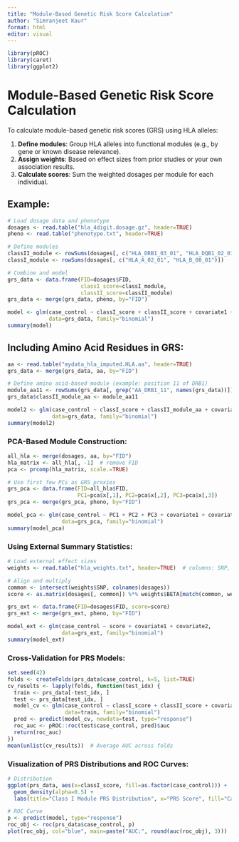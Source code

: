 ```yaml
---
title: "Module-Based Genetic Risk Score Calculation"
author: "Simranjeet Kaur"
format: html
editor: visual
---
```


```r
library(pROC)
library(caret)
library(ggplot2)
```

# Module-Based Genetic Risk Score Calculation

To calculate module-based genetic risk scores (GRS) using HLA alleles:

1. **Define modules**: Group HLA alleles into functional modules (e.g., by gene or known disease relevance).
2. **Assign weights**: Based on effect sizes from prior studies or your own association results.
3. **Calculate scores**: Sum the weighted dosages per module for each individual.

## Example:
```r
# Load dosage data and phenotype
dosages <- read.table("hla_4digit.dosage.gz", header=TRUE)
pheno <- read.table("phenotype.txt", header=TRUE)

# Define modules
classII_module <- rowSums(dosages[, c("HLA_DRB1_03_01", "HLA_DQB1_02_01")])
classI_module <- rowSums(dosages[, c("HLA_A_02_01", "HLA_B_08_01")])

# Combine and model
grs_data <- data.frame(FID=dosages$FID,
                       classI_score=classI_module,
                       classII_score=classII_module)
grs_data <- merge(grs_data, pheno, by="FID")

model <- glm(case_control ~ classI_score + classII_score + covariate1 + covariate2,
             data=grs_data, family="binomial")
summary(model)
```

## Including Amino Acid Residues in GRS:
```r
aa <- read.table("mydata_hla_imputed.HLA.aa", header=TRUE)
grs_data <- merge(grs_data, aa, by="FID")

# Define amino acid-based module (example: position 11 of DRB1)
module_aa11 <- rowSums(grs_data[, grep("AA_DRB1_11", names(grs_data))])
grs_data$classII_module_aa <- module_aa11

model2 <- glm(case_control ~ classI_score + classII_module_aa + covariate1 + covariate2,
              data=grs_data, family="binomial")
summary(model2)
```

### PCA-Based Module Construction:
```r
all_hla <- merge(dosages, aa, by="FID")
hla_matrix <- all_hla[, -1]  # remove FID
pca <- prcomp(hla_matrix, scale.=TRUE)

# Use first few PCs as GRS proxies
grs_pca <- data.frame(FID=all_hla$FID,
                      PC1=pca$x[,1], PC2=pca$x[,2], PC3=pca$x[,3])
grs_pca <- merge(grs_pca, pheno, by="FID")

model_pca <- glm(case_control ~ PC1 + PC2 + PC3 + covariate1 + covariate2,
                 data=grs_pca, family="binomial")
summary(model_pca)
```

### Using External Summary Statistics:
```r
# Load external effect sizes
weights <- read.table("hla_weights.txt", header=TRUE)  # columns: SNP, BETA

# Align and multiply
common <- intersect(weights$SNP, colnames(dosages))
score <- as.matrix(dosages[, common]) %*% weights$BETA[match(common, weights$SNP)]

grs_ext <- data.frame(FID=dosages$FID, score=score)
grs_ext <- merge(grs_ext, pheno, by="FID")

model_ext <- glm(case_control ~ score + covariate1 + covariate2,
                 data=grs_ext, family="binomial")
summary(model_ext)
```

### Cross-Validation for PRS Models:
```r
set.seed(42)
folds <- createFolds(prs_data$case_control, k=5, list=TRUE)
cv_results <- lapply(folds, function(test_idx) {
  train <- prs_data[-test_idx, ]
  test <- prs_data[test_idx, ]
  model_cv <- glm(case_control ~ classI_score + classII_score + covariate1 + covariate2,
                  data=train, family="binomial")
  pred <- predict(model_cv, newdata=test, type="response")
  roc_auc <- pROC::roc(test$case_control, pred)$auc
  return(roc_auc)
})
mean(unlist(cv_results))  # Average AUC across folds
```

### Visualization of PRS Distributions and ROC Curves:
```r
# Distribution
ggplot(prs_data, aes(x=classI_score, fill=as.factor(case_control))) +
  geom_density(alpha=0.5) +
  labs(title="Class I Module PRS Distribution", x="PRS Score", fill="Case")

# ROC Curve
p <- predict(model, type="response")
roc_obj <- roc(prs_data$case_control, p)
plot(roc_obj, col="blue", main=paste("AUC:", round(auc(roc_obj), 3)))
```
